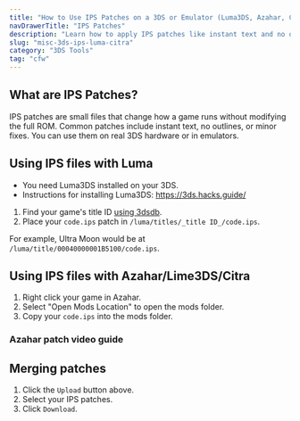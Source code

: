 ```yaml
---
title: "How to Use IPS Patches on a 3DS or Emulator (Luma3DS, Azahar, Citra)"
navDrawerTitle: "IPS Patches"
description: "Learn how to apply IPS patches like instant text and no outlines using Luma3DS, Azahar, or Citra. Includes 3DS setup, emulator mods, and a merge tool."
slug: "misc-3ds-ips-luma-citra"
category: "3DS Tools"
tag: "cfw"
---
```


## What are IPS Patches?

IPS patches are small files that change how a game runs without modifying the full ROM. Common patches include instant text, no outlines, or minor fixes. You can use them on real 3DS hardware or in emulators.

## Using IPS files with Luma

- You need Luma3DS installed on your 3DS.
- Instructions for installing Luma3DS: https://3ds.hacks.guide/

1. Find your game's title ID [using 3dsdb](http://www.3dsdb.com/).
2. Place your `code.ips` patch in `/luma/titles/_title ID_/code.ips`.

For example, Ultra Moon would be at `/luma/title/00040000001B5100/code.ips`.

## Using IPS files with Azahar/Lime3DS/Citra

1. Right click your game in Azahar.
2. Select "Open Mods Location" to open the mods folder.
3. Copy your `code.ips` into the mods folder.

### Azahar patch video guide

<YouTubeVideo src="https://www.youtube.com/embed/klBkGQDaQR8?si=CbGCOKODlGu27Du4&amp;start=241" />

## Merging patches

<IpsMerger />

1. Click the `Upload` button above.
2. Select your IPS patches.
3. Click `Download`.
